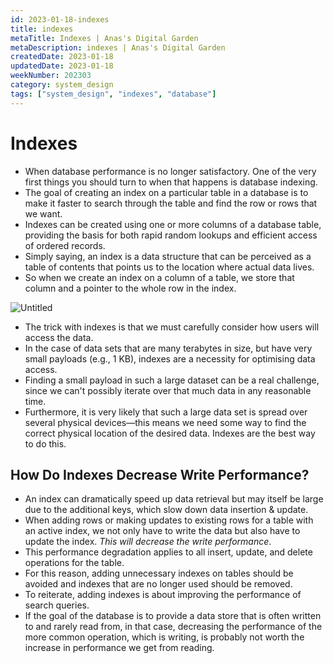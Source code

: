 ```yaml
---
id: 2023-01-18-indexes
title: indexes
metaTitle: Indexes | Anas's Digital Garden
metaDescription: indexes | Anas's Digital Garden
createdDate: 2023-01-18
updatedDate: 2023-01-18
weekNumber: 202303
category: system_design
tags: ["system_design", "indexes", "database"]
---
```


# Indexes

- When database performance is no longer satisfactory. One of the very first things you should turn to when that happens is database indexing.
- The goal of creating an index on a particular table in a database is to make it faster to search through the table and find the row or rows that we want.
- Indexes can be created using one or more columns of a database table, providing the basis for both rapid random lookups and efficient access of ordered records.
- Simply saying, an index is a data structure that can be perceived as a table of contents that points us to the location where actual data lives.
- So when we create an index on a column of a table, we store that column and a pointer to the whole row in the index.

![Untitled](indexes/untitled.png)

- The trick with indexes is that we must carefully consider how users will access the data.
- In the case of data sets that are many terabytes in size, but have very small payloads (e.g., 1 KB), indexes are a necessity for optimising data access.
- Finding a small payload in such a large dataset can be a real challenge, since we can't possibly iterate over that much data in any reasonable time.
- Furthermore, it is very likely that such a large data set is spread over several physical devices—this means we need some way to find the correct physical location of the desired data. Indexes are the best way to do this.

## How Do Indexes Decrease Write Performance?

- An index can dramatically speed up data retrieval but may itself be large due to the additional keys, which slow down data insertion & update.
- When adding rows or making updates to existing rows for a table with an active index, we not only have to write the data but also have to update the index. *This will decrease the write performance*.
- This performance degradation applies to all insert, update, and delete operations for the table.
- For this reason, adding unnecessary indexes on tables should be avoided and indexes that are no longer used should be removed.
- To reiterate, adding indexes is about improving the performance of search queries.
- If the goal of the database is to provide a data store that is often written to and rarely read from, in that case, decreasing the performance of the more common operation, which is writing, is probably not worth the increase in performance we get from reading.

